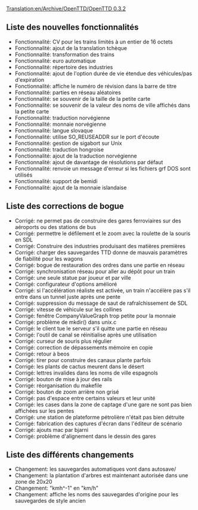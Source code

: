 [[Translation:en/Archive/OpenTTD/OpenTTD 0.3.2]]


{{fr/Archive/OpenTTD/Livraison|prec=en/Archive/OpenTTD/OpenTTD 0.3.1|suiv=en/Archive/OpenTTD/OpenTTD 0.3.2.1|date=22/05/2004}}

==Liste des nouvelles fonctionnalités==
*Fonctionnalité: CV pour les trains limités à un entier de 16 octets
*Fonctionnalité: ajout de la translation tchèque
*Fonctionnalité: transformation des trains
*Fonctionnalité: euro automatique
*Fonctionnalité: répertoire des industries
*Fonctionnalité: ajout de l'option durée de vie étendue des véhicules/pas d'expiration
*Fonctionnalité: affiche le numéro de révision dans la barre de titre
*Fonctionnalité: parties en réseau aléatoires
*Fonctionnalité: se souvenir de la taille de la petite carte
*Fonctionnalité: se souvenir de la valeur des noms de ville affichés dans la petite carte
*Fonctionnalité: traduction norvégienne
*Fonctionnalité: monnaie norvégienne
*Fonctionnalité: langue slovaque
*Fonctionnalité: utilise SO_REUSEADDR sur le port d'écoute
*Fonctionnalité: gestion de sigabort sur Unix
*Fonctionnalité: traduction hongroise
*Fonctionnalité: ajout de la traduction norvégienne
*Fonctionnalité: ajout de davantage de résolutions par défaut
*Fonctionnalité: renvoie un message d'erreur si les fichiers grf DOS sont utilisés
*Fonctionnalité: support de bemidi
*Fonctionnalité: ajout de la monnaie islandaise

==Liste des corrections de bogue==
*Corrigé: ne permet pas de construire des gares ferroviaires sur des aéroports ou des stations de bus
*Corrigé: permettre le défilement et le zoom avec la roulette de la souris en SDL
*Corrigé: Construire des industries produisant des matières premières
*Corrigé: charger des sauvegardes TTD donne de mauvais paramètres de fiabilité pour les wagons
*Corrigé: bogue de restauration des ordres dans une partie en réseau
*Corrigé: synchronisation réseau pour aller au dépôt pour un train
*Corrigé: une seule statue par joueur et par ville
*Corrigé: configurateur d'options amélioré
*Corrigé: si l'accélération réaliste est activée, un train n'accélère pas s'il entre dans un tunnel juste après une pente
*Corrigé: suppression du message de saut de rafraîchissement de SDL
*Corrigé: vitesse de véhicule sur les collines
*Corrigé: fenêtre CompanyValueGraph trop petite pour la monnaie
*Corrigé: problème de mkdir() dans unix.c
*Corrigé: le client tue le serveur s'il quitte une partie en réseau
*Corrigé: l'outil de canal se réinitialise après une utilisation
*Corrigé: curseur de souris plus régulier
*Corrigé: correction de dépassements mémoire en copie
*Corrigé: retour à beos
*Corrigé: tirer pour construire des canaux plante parfois
*Corrigé: les plants de cactus meurent dans le désert
*Corrigé: lettres invalides dans les noms de ville espagnols
*Corrigé: bouton de mise à jour des rails
*Corrigé: réorganisation du makefile
*Corrigé: bouton de zoom arrière non grisé
*Corrigé: pas d'espace entre certains valeurs et leur unité
*Corrigé: les cases dans la zone de captage d'une gare ne sont pas bien affichées sur les pentes
*Corrigé: une station de plateforme pétrolière n'était pas bien détruite
*Corrigé: fabrication des captures d'écran dans l'éditeur de scénario
*Corrigé: ajouts mac par bjarni
*Corrigé: problème d'alignement dans le dessin des gares

==Liste des différents changements==
*Changement: les sauvegardes automatiques vont dans autosave/
*Changement: la plantation d'arbres est maintenant autorisée dans une zone de 20x20
*Changement: "kmh^-1" en "km/h"
*Changement: affiche les noms des sauvegardes d'origine pour les sauvegardes de style ancien